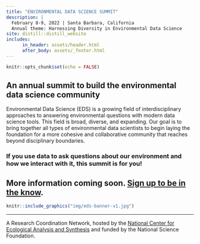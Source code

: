 ```yaml
---
title: "ENVIRONMENTAL DATA SCIENCE SUMMIT"
description: |
  February 8-9, 2022 | Santa Barbara, California   
  Annual theme: Harnessing Diversity in Environmental Data Science
site: distill::distill_website
includes:
      in_header: assets/header.html
      after_body: assets/_footer.html
---
```


```r
knitr::opts_chunk$set(echo = FALSE)
```

## An annual summit to build the environmental data science community

Environmental Data Science (EDS) is a growing field of interdisciplinary approaches to answering environmental questions with modern data science tools. This field is broad, diverse, and expanding. Our goal is to bring together all types of environmental data scientists to begin laying the foundation for a more cohesive and collaborative community that reaches beyond disciplinary boundaries.

### If you use data to ask questions about our environment and how we interact with it, this summit is for you! 

## More information coming soon. [Sign up to be in the know](https://ye3xql7qgkg.typeform.com/to/PKN2wSp6).


```r
knitr::include_graphics("img/eds-banner-v1.jpg")
```

-----

A Research Coordination Network, hosted by the [National Center for Ecological Analysis and Synthesis](https://www.nceas.ucsb.edu/) and funded by the National Science Foundation.

